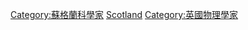 {{Commonscat|Physicists from Scotland}}

[[Category:蘇格蘭科學家|Category:蘇格蘭科學家]]
[[Category:各國物理學家|Scotland]]
[[Category:英國物理學家|Category:英國物理學家]]